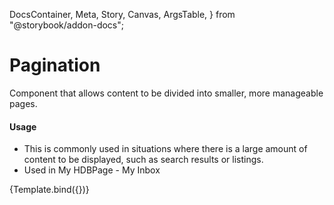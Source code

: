   DocsContainer,
  Meta,
  Story,
  Canvas,
  ArgsTable,
} from "@storybook/addon-docs";

<Meta title="Components/Pagination" component={Pagination} />

<h1>Pagination</h1>

<p>
  Component that allows content to be divided into smaller, more manageable
  pages.
</p>
<h4>Usage</h4>
<ul>
  <li>
    This is commonly used in situations where there is a large amount of content
    to be displayed, such as search results or listings.
  </li>
  <li>Used in My HDBPage - My Inbox</li>
</ul>


<Canvas>
  <Story name="Base">{Template.bind({})}</Story>
</Canvas>

<ArgsTable of={Pagination} story="Base" />
